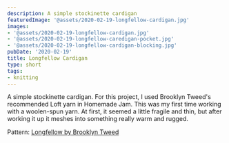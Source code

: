 ```yaml
---
description: A simple stockinette cardigan
featuredImage: '@assets/2020-02-19-longfellow-cardigan.jpg'
images:
- '@assets/2020-02-19-longfellow-cardigan.jpg'
- '@assets/2020-02-19-longfellow-caredigan-pocket.jpg'
- '@assets/2020-02-19-longfellow-cardigan-blocking.jpg'
pubDate: '2020-02-19'
title: Longfellow Cardigan
type: short
tags:
- knitting
---
```

A simple stockinette cardigan. For this project, I used Brooklyn Tweed's recommended Loft yarn in Homemade Jam. This was my first time working with a woolen-spun yarn. At first, it seemed a little fragile and thin, but after working it up it meshes into something really warm and rugged.

Pattern: [Longfellow by Brooklyn Tweed](https://brooklyntweed.com/products/longfellow)